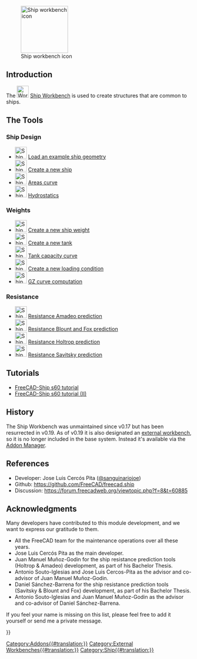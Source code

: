 <languages/>
<translate>

<!--T:20-->
[[Image:Workbench_Ship.svg|thumb|128px|Ship workbench icon]]

</translate>
{{TOCright}}
<translate>

== Introduction == <!--T:1-->

<!--T:11-->
The [[Image:Workbench_Ship.svg|32px]] [[Ship_Workbench|Ship Workbench]] is used to create structures that are common to ships.

== The Tools == <!--T:2-->

===Ship Design=== <!--T:3-->

<!--T:4-->
* [[Image:Ship_LoadExample.svg|32px]] [[Ship_LoadExample|Load an example ship geometry]]
* [[Image:Ship_CreateShip.svg|32px]] [[Ship_CreateShip|Create a new ship]]
* [[Image:Ship_AreasCurve.svg|32px]] [[Ship_AreasCurve|Areas curve]]
* [[Image:Ship_Hydrostatics.svg|32px]] [[Ship_Hydrostatics|Hydrostatics]]

===Weights=== <!--T:5-->

<!--T:6-->
* [[Image:Ship_Weight.svg|32px]] [[Ship_Weight|Create a new ship weight]]
* [[Image:Ship_Tank.svg|32px]] [[Ship_Tank|Create a new tank]]
* [[Image:Ship_Capacity.svg|32px]] [[Ship_Capacity|Tank capacity curve]]
* [[Image:Ship_LoadCondition.svg|32px]] [[Ship_LoadCondition|Create a new loading condition]]
* [[Image:Ship_GZ.svg|32px]] [[Ship_GZ|GZ curve computation]]

===Resistance=== <!--T:7-->

<!--T:8-->
* [[Image:Ship_ResistanceAmadeo.svg|32px]] [[Ship_ResistanceAmadeo|Resistance Amadeo prediction]]
* [[Image:Ship_ResistanceBlountFox.svg|32px]] [[Ship_ResistanceBlountFox|Resistance Blount and Fox prediction]]
* [[Image:Ship_ResistanceHoltrop.svg|32px]] [[Ship_ResistanceHoltrop|Resistance Holtrop prediction]]
* [[Image:Ship_ResistanceSavitsky.svg|32px]] [[Ship_ResistanceSavitsky|Resistance Savitsky prediction]]

==Tutorials== <!--T:9-->

<!--T:10-->
* [[FreeCAD-Ship_s60_tutorial|FreeCAD-Ship s60 tutorial]]
* [[FreeCAD-Ship_s60_tutorial_(II)|FreeCAD-Ship s60 tutorial (II)]]

==History== <!--T:21-->

<!--T:22-->
The Ship Workbench was unmaintained since v0.17 but has been resurrected in v0.19. As of v0.19 it is also designated an [[External_workbenches|external workbench]], so it is no longer included in the base system. Instead it's available via the [[Std_AddonMgr|Addon Manager]].

==References== <!--T:23-->

<!--T:24-->
* Developer: Jose Luis Cercós Pita ([https://github.com/sanguinariojoe @sanguinariojoe])
* Github: https://github.com/FreeCAD/freecad.ship
* Discussion: https://forum.freecadweb.org/viewtopic.php?f=8&t=60885

==Acknowledgments== <!--T:25-->

<!--T:26-->
Many developers have contributed to this module development, and we want to express our gratitude to them.

<!--T:27-->
* All the FreeCAD team for the maintenance operations over all these years.
* Jose Luis Cercós Pita as the main developer.
* Juan Manuel Muñoz-Godin for the ship resistance prediction tools (Holtrop & Amadeo) development, as part of his Bachelor Thesis.
* Antonio Souto-Iglesias and Jose Luis Cercos-Pita as the advisor and co-advisor of Juan Manuel Muñoz-Godin.
* Daniel Sánchez-Barrena for the ship resistance prediction tools (Savitsky & Blount and Fox) development, as part of his Bachelor Thesis.
* Antonio Souto-Iglesias and Juan Manuel Muñoz-Godin as the advisor and co-advisor of Daniel Sánchez-Barrena.

<!--T:28-->
If you feel your name is missing on this list, please feel free to add it yourself or send me a private message.


</translate>
{{Userdocnavi{{#translation:}}}}
[[Category:Addons{{#translation:}}]]
[[Category:External Workbenches{{#translation:}}]]
[[Category:Ship{{#translation:}}]]